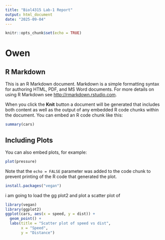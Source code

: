 ```yaml
---
title: "Biol4315 Lab-1 Report"
output: html_document
date: "2025-09-04"
---
```


```r
knitr::opts_chunk$set(echo = TRUE)
```

# Owen 

## R Markdown

This is an R Markdown document. Markdown is a simple formatting syntax for authoring HTML, PDF, and MS Word documents. For more details on using R Markdown see <http://rmarkdown.rstudio.com>.

When you click the **Knit** button a document will be generated that includes both content as well as the output of any embedded R code chunks within the document. You can embed an R code chunk like this:

```r
summary(cars)
```

## Including Plots

You can also embed plots, for example:

```r
plot(pressure)
```

Note that the `echo = FALSE` parameter was added to the code chunk to prevent printing of the R code that generated the plot.

```r
install.packages("vegan")
```
i am going to load the gg plot2 and plot a scatter plot of 
```r
library(vegan)
library(ggplot2)
ggplot(cars, aes(x = speed, y = dist)) +
  geom_point() +
  labs(title = "Scatter plot of speed vs dist",
       x = "Speed",
       y = "Distance")
```


